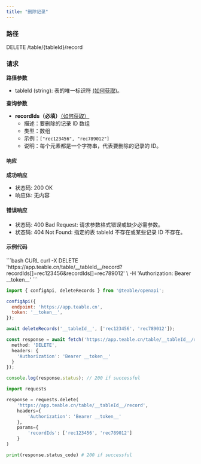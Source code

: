 ```yaml
---
title: "删除记录"
---
```


### 路径

DELETE /table/\{tableId}/record

### 请求

**路径参数**

* tableId (string): 表的唯一标识符 [(如何获取)](/kai-fa-zhe/api/huo-qu-id#tableid)。

**查询参数**

* **recordIds（必填）**[（如何获取）](/kai-fa-zhe/api/huo-qu-id#recordid)
  * 描述：要删除的记录 ID 数组
  * 类型：数组
  * 示例：`["rec123456", "rec789012"]`
  * 说明：每个元素都是一个字符串，代表要删除的记录的 ID。

#### 响应

**成功响应**

* 状态码: 200 OK
* 响应体: 无内容

#### 错误响应

* 状态码: 400 Bad Request: 请求参数格式错误或缺少必需参数。
* 状态码: 404 Not Found: 指定的表 tableId 不存在或某些记录 ID 不存在。

#### 示例代码

<CodeGroup>
  ```bash CURL
  curl -X DELETE 'https://app.teable.cn/table/__tableId__/record?recordIds[]=rec123456&recordIds[]=rec789012' \
    -H 'Authorization: Bearer __token__'
  ```

  ```js JS SDK
  import { configApi, deleteRecords } from '@teable/openapi';

  configApi({
    endpoint: 'https://app.teable.cn',
    token: '__token__',
  });

  await deleteRecords('__tableId__', ['rec123456', 'rec789012']);
  ```

  ```ts TypeScript
  const response = await fetch('https://app.teable.cn/table/__tableId__/record?recordIds[]=rec123456&recordIds[]=rec789012', {
    method: 'DELETE',
    headers: {
      'Authorization': 'Bearer __token__'
    }
  });

  console.log(response.status); // 200 if successful
  ```

  ```python Python
  import requests

  response = requests.delete(
      'https://app.teable.cn/table/__tableId__/record',
      headers={
          'Authorization': 'Bearer __token__'
      },
      params={
          'recordIds': ['rec123456', 'rec789012']
      }
  )

  print(response.status_code) # 200 if successful
  ```
</CodeGroup>

